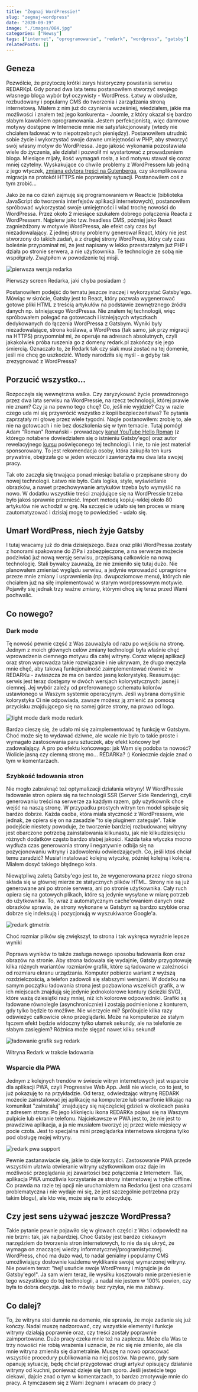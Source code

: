 ```yaml
---
title: "Żegnaj WordPressie!"
slug: "zegnaj-wordpress"
date: "2020-09-19"
image: "./images/084.jpg"
categories: ["Newsy"]
tags: ["internet", "oprogramowanie", "redark", "wordpress", "gatsby"]
relatedPosts: []
---
```


## Geneza

Pozwólcie, że przytoczę krótki zarys historyczny powstania serwisu REDARKpl. Gdy ponad dwa lata temu postanowiłem stworzyć swojego własnego bloga wybór był oczywisty - WordPress. Łatwy w obsłudze, rozbudowany i popularny CMS do tworzenia i zarządzania stroną internetową. Miałem z nim już do czynienia wcześniej, wiedziałem, jakie ma możliwości i znałem też jego konkurenta - Joomle, z który okazał się bardzo słabym kawałkiem oprogramowania. Jestem perfekcjonistą, więc darmowe motywy dostępne w Internecie mnie nie satysfakcjonowały (wtedy nie chciałem ładować w to niepotrzebnych pieniędzy). Postanowiłem utrudnić sobie życie i wykorzystać swoje dawne umiejętności w PHP, aby stworzyć swój własny motyw do WordPressa. Jego jakość wykonania pozostawiała wiele do życzenia, ale działał i pozwolił mi wystartować z prowadzeniem bloga. Miesiące mijały, ilość wymagań rosła, a kod motywu stawał się coraz mniej czytelny. Wyskakujące co chwile problemy z WordPressem lub jedną z jego wtyczek, [zmiana edytora treści na Gutenberga](/gutenberg-nowy-edytor-tresci-wordpressa), czy skomplikowana migracja na protokół HTTPS nie poprawiały sytuacji. Postanowiłem coś z tym zrobić...

Jako że na co dzień zajmuję się programowaniem w Reactcie (biblioteka JavaScript do tworzenia interfejsów aplikacji internetowych), postanowiłem spróbować wykorzystać swoje umiejętności i wlać trochę nowości do WordPressa. Przez około 2 miesiące szukałem dobrego połączenia Reacta z WordPressem. Najpierw jako tzw. headless CMS, później jako React zagnieżdżony w motywie WordPressa, ale efekt cały czas był niezadowalający. Z jednej strony problemy generował React, który nie jest stworzony do takich zadań, a z drugiej strony WordPress, który cały czas boleśnie przypominał mi, że jest napisany w lekko przestarzałym już PHP i działa po stronie serwera, a nie użytkownika. Te technologie ze sobą nie współgrały. Zwątpiłem w powodzenie tej misji.

![pierwsza wersja redarka](images/old_redark.jpg)

<ImageDescription>Pierwszy screen Redarka, jaki chyba posiadam :)</ImageDescription>

Postanowiłem podejść do tematu jeszcze inaczej i wykorzystać Gatsby'ego. Mówiąc w skrócie, Gatsby jest to React, który pozwala wygenerować gotowe pliki HTML z treścią artykułów na podstawie zewnętrznego źródła danych np. istniejącego WordPressa. Nie znałem tej technologii, więc spróbowałem polegać na gotowcach i istniejących wtyczkach dedykowanych do łączenia WordPressa z Gatsbym. Wyniki były niezadowalające, strona koślawa, a WordPress (tak samo, jak przy migracji na HTTPS) przypomniał mi, że operuje na adresach absolutnych, czyli jakakolwiek próba ruszenia go z domeny redark.pl zakończy się jego śmiercią. Oznaczało to, że Redark tak czy siak musi zostać na tej domenie, jeśli nie chcę go uszkodzić. Wtedy narodziła się myśl - a gdyby tak zrezygnować z WordPressa?

## Porzucić wszystko...

Rozpoczęła się wewnętrzna walka. Czy zaryzykować życie prowadzonego przez dwa lata serwisu na WordPressie, na rzecz technologii, której prawie nie znam? Czy ja na pewno tego chcę? Co, jeśli nie wyjdzie? Czy w razie czego uda mi się przywrócić wszystko z kopii bezpieczeństwa? Te pytania zaprzątały mi głowę przez wiele tygodni. Nagle postanowiłem: zrobię to, ale nie na gotowcach i nie bez doszkolenia się w tym temacie. Tutaj pomógł Adam "Roman" Romański - prowadzący [kanał YouTube Hello Roman](https://www.youtube.com/helloroman) (z którego notabene dowiedziałem się o istnieniu Gatsby'ego) oraz autor rewelacyjnego [kursu](https://eduweb.pl/programowanie-i-www/reactjs/gatsby-generator-react) poświęconego tej technologii. I nie, to nie jest materiał sponsorowany. To jest rekomendacja osoby, która zakupiła ten kurs prywatnie, obejrzała go w jeden wieczór i zawierzyła mu dwa lata swojej pracy.

Tak oto zaczęła się trwająca ponad miesiąc batalia o przepisane strony do nowej technologii. Łatwo nie było. Cała logika, style, wyświetlanie obrazków, a nawet przechowywanie artykułów trzeba było wymyślić na nowo. W dodatku wszystkie treści znajdujące się na WordPressie trzeba było jakoś sprawnie przenieść. Import metodą kopiuj-wklej około 80 artykułów nie wchodził w grę. Na szczęście udało się ten proces w miarę zautomatyzować i dzisiaj mogę to powiedzieć - udało się.

## Umarł WordPress, niech żyje Gatsby

I tutaj wracamy już do dnia dzisiejszego. Baza oraz pliki WordPressa zostały z honorami spakowane do ZIPa i zabezpieczone, a na serwerze możecie podziwiać już nową wersję serwisu, przepisaną całkowicie na nową technologię. Stali bywalcy zauważą, że nie zmieniło się tutaj dużo. Nie planowałem zmieniać wyglądu serwisu, a jedynie wprowadzić upragnione przeze mnie zmiany i usprawnienia (np. dwupoziomowe menu), których nie chciałem już na siłę implementować w starym wordpressowym motywie. Pojawiły się jednak trzy ważne zmiany, którymi chcę się teraz przed Wami pochwalić.

## Co nowego?

### Dark mode

Tę nowość pewnie część z Was zauważyła od razu po wejściu na stronę. Jednym z moich głównych celów zmiany technologii była właśnie chęć wprowadzenia ciemnego motywu dla całej witryny. Coraz więcej aplikacji oraz stron wprowadza takie rozwiązanie i nie ukrywam, że długo męczyła mnie chęć, aby takową funkcjonalność zaimplementować również w REDARKu - zwłaszcza że ma on bardzo jasną kolorystykę. Reasumując: serwis jest teraz dostępny w dwóch wersjach kolorystycznych: jasnej i ciemnej. Jej wybór zależy od preferowanego schematu kolorów ustawionego w Waszym systemie operacyjnym. Jeśli wybrana domyślnie kolorystyka Ci nie odpowiada, zawsze możesz ją zmienić za pomocą przycisku znajdującego się na samej górze strony, na prawo od logo.

![light mode dark mode redark](images/light_vs_dark_redark.jpg)

Bardzo cieszę się, że udało mi się zaimplementować tę funkcję w Gatsbym. Choć może się to wydawać dziwne, ale wcale nie było to takie proste i wymagało zastosowania paru sztuczek, aby efekt końcowy był zadowalający. A pro po efektu końcowego: jak Wam się podoba ta nowość? Wolicie jasną czy ciemną stronę mo... REDARKa? :) Koniecznie dajcie znać o tym w komentarzach.

### Szybkość ładowania stron

Nie mogło zabraknąć też optymalizacji działania witryny! W WordPressie ładowanie stron opiera się na technologii SSR (Server Side Rendering), czyli generowaniu treści na serwerze za każdym razem, gdy użytkownik chce wejść na naszą stronę. W przypadku prostych witryn ten model spisuje się bardzo dobrze. Każda osoba, która miała styczność z WordPressem, wie jednak, że opiera się on na zasadzie "to się pluginem zateguje". Takie podejście niestety powoduje, że tworzenie bardziej rozbudowanej witryny jest obarczone potrzebą zainstalowania kilkunastu, jak nie kilkudziesięciu różnych dodatków często bardzo słabej jakości. Każda taka wtyczka mocno wydłuża czas generowania strony i negatywnie odbija się na pozycjonowaniu witryny i zadowoleniu odwiedzających. Co, jeśli ktoś chciał temu zaradzić? Musiał instalować kolejną wtyczkę, później kolejną i kolejną. Miałem dosyć takiego błędnego koła.

Niewątpliwą zaletą Gatsby'ego jest to, że wygenerowana przez niego strona składa się w głównej mierze ze statycznych plików HTML. Strony nie są już generowane ani po stronie serwera, ani po stronie użytkownika. Cały ruch opiera się na gotowych plikach, które są jedynie wysyłane w miarę potrzeb do użytkownika. To, wraz z automatycznym cache'owaniem danych oraz obrazków sprawia, że strony wykonane w Gatsbym są bardzo szybkie oraz dobrze się indeksują i pozycjonują w wyszukiwarce Google'a.

![redark gtmetrix](images/redark_gtmetrix.jpg)

<ImageDescription>Choć rozmiar plików się zwiększył, to strona i tak wykręca wyraźnie lepsze wyniki</ImageDescription>

Poprawa wyników to także zasługa nowego sposobu ładowania ikon oraz obrazów na stronie. Aby strona ładowała się wydajnie, Gatsby przygotowuję kilka różnych wariantów rozmiarów grafik, które są ładowane w zależności od rozmiaru ekranu urządzania. Komputer pobierze wariant z wyższą rozdzielczością, a telefon zadowoli się słabszymi wersjami. W dodatku na samym początku ładowania strona jest pozbawiona wszelkich grafik, a w ich miejscach znajdują się jedynie jednokolorowe kontury (ścieżki SVG), które ważą dziesiątki razy mniej, niż ich kolorowe odpowiedniki. Grafiki są ładowane równolegle (asynchronicznie) i zostają podmienione z konturem, gdy tylko będzie to możliwe. Nie wierzycie mi? Spróbujcie kilka razy odświeżyć całkowicie okno przeglądarki. Może na komputerze ze stałym łączem efekt będzie widoczny tylko ułamek sekundy, ale na telefonie ze słabym zasięgiem? Różnica może sięgać nawet kilku sekund!

![ładowanie grafik svg redark](images/kontury_grafik_redark.jpg)

<ImageDescription>Witryna Redark w trakcie ładowania</ImageDescription>

### Wsparcie dla PWA

Jednym z kolejnych trendów w świecie witryn internetowych jest wsparcie dla aplikacji PWA, czyli Progressive Web App. Jeśli nie wiecie, co to jest, to już pokazuję to na przykładzie. Od teraz, odwiedzając witrynę REDARK możecie zainstalować jej aplikację na komputerze lub smartfonie klikając na komunikat "zainstaluj" znajdujący się najczęściej gdzieś w okolicach paska z adresem strony. Po jego kliknięciu ikona REDARKa pojawi się na Waszym pulpicie lub ekranie telefonu. Najciekawsze w PWA jest to, że nie jest to prawdziwa aplikacja, a ja nie musiałem tworzyć jej przez wiele miesięcy w pocie czoła. Jest to specjalna mini przeglądarka internetowa skrojona tylko pod obsługę mojej witryny.

![redark pwa support](images/redark_pwa.jpg)

Pewnie zastanawiacie się, jakie to daje korzyści. Zastosowanie PWA przede wszystkim ułatwia otwieranie witryny użytkownikom oraz daje im możliwość przeglądania jej zawartości bez połączenia z Internetem. Tak, aplikacja PWA umożliwia korzystanie ze strony internetowej w trybie offline. Co prawda na razie tej opcji nie uruchamiałem na Redarku (jest ona czasami problematyczna i nie wydaje mi się, że jest szczególnie potrzebna przy takim blogu), ale kto wie, może się na to zdecyduję.

## Czy jest sens używać jeszcze WordPressa?

Takie pytanie pewnie pojawiło się w głowach części z Was i odpowiedź na nie brzmi: tak, jak najbardziej. Choć Gatsby jest bardzo ciekawym narzędziem do tworzenia stron internetowych, to nie da się ukryć, że wymaga on znaczącej wiedzy informatycznej/programistycznej. WordPress, choć ma dużo wad, to nadal genialny i popularny CMS umożliwiający dosłownie każdemu wyklikanie swojej wymarzonej witryny. Nie powiem teraz: "hej! usuńcie swoje WordPressy i migrujcie je do Gatsby'ego!". Ja sam wiem teraz, ile wysiłku kosztowało mnie przeniesienie tego wszystkiego do tej technologii, a nadal nie jestem w 100% pewien, czy była to dobra decyzja. Jak to mówią: bez ryzyka, nie ma zabawy.

## Co dalej?

To, że witryna stoi dumnie na domenie, nie sprawia, że moje zadanie się już kończy. Nadal muszę nadzorować, czy wszystkie elementy i funkcje witryny działają poprawnie oraz, czy treści zostały poprawnie zaimportowane. Dużo pracy czeka mnie też na zapleczu. Może dla Was te trzy nowości nie robią wrażenia i uznacie, że nic się nie zmieniło, ale dla mnie witryna zmieniła się diametralnie. Muszę na nowo opracować wszystkie procedury publikowania na niej postów. Na pewno, gdy sam opanuję sytuację, będę chciał przygotować drugi artykuł opisujący działanie witryny od kuchni, ponieważ dzieje się tam sporo. Jeśli jesteście tego ciekawi, dajcie znać o tym w komentarzach, to bardzo zmotywuje mnie do pracy. A tymczasem się z Wami żegnam i wracam do pracy :)

